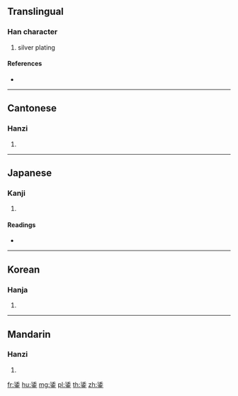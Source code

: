 {{character info/new}}
==Translingual==

===Han character===
{{Han char|rn=167|rad=金|as=07|sn=15|four=32109|canj=EKC}}

# silver plating

====References====
* {{Han ref|kx=1306.290|dkj=40443|dj=1809.070|hdz=64212.050|uh=92C8|ud=37576|bh=E874|bd=59508}}

----

==Cantonese==

===Hanzi===
{{yue-hanzi|jyut=|y=yuk1}}

# {{defn|lang=yue|sort=金07}}

----

==Japanese==

===Kanji===
{{ja-kanji|grade=|rs=金07}}

# {{defn|lang=ja|sort=金07}}

====Readings====
* {{ja-readings|on=[[よく]] (yoku), [[おく]] (oku), [[わく]] (waku)|kun=[[しろがね]] (shirogane), [[めっき]] (mekki)|nanori=}}

----

==Korean==

===Hanja===
{{ko-hanja|hangeul=옥|eumhun=|rv=ok|mr=ok|y=ok}}

# {{defn|lang=ko|sort=金07}}

----

==Mandarin==

===Hanzi===
{{cmn-hanzi|pin=[[wù]] ([[wu4]])|wg=wu<sup>4</sup>}}

# {{defn|lang=cmn|sort=金07}}

[[fr:鋈]]
[[hu:鋈]]
[[mg:鋈]]
[[pl:鋈]]
[[th:鋈]]
[[zh:鋈]]